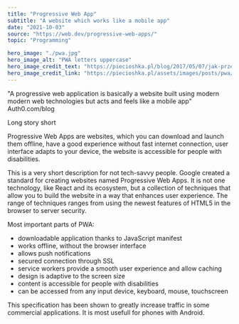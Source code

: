 ---
title: "Progressive Web App"
subtitle: "A website which works like a mobile app"
date: "2021-10-03"
source: "https://web.dev/progressive-web-apps/"
topic: "Programming"

hero_image: "./pwa.jpg"
hero_image_alt: "PWA letters uppercase"
hero_image_credit_text: "https://piecioshka.pl/blog/2017/05/07/jak-przerobic-strone-na-pwa.html"
hero_image_credit_link: "https://piecioshka.pl/assets/images/posts/pwa/logo-pwa.jpg"
---
"A progressive web application is basically a website built using modern
modern web technologies but acts and feels like a mobile app"
Auth0.com/blog

Long story short

Progressive Web Apps are websites, which you can download and 
launch them offline, have a good experience without fast internet
connection, user interface adapts to your device, the website is accessible 
for people with disabilities. 

This is a very short description for not tech-savvy people. 
Google created a standard for creating websites named Progressive Web Apps.
It is not one technology, like React and its ecosystem, 
but a collection of techniques that allow you to build the website in a way that enhances user experience. The range of techniques ranges
from using the newest features of HTML5 in the browser to server security.

Most important parts of PWA:
- downloadable application thanks to JavaScript manifest
- works offline, without the browser interface 
- allows push notifications
- secured connection through SSL
- service workers provide a smooth user experience and allow caching
- design is adaptive to the screen size
- content is accessible for people with disabilities
- can be accessed from any input device, keyboard, mouse, touchscreen 

This specification has been shown to greatly increase traffic in some commercial applications.
It is most usefull for phones with Android.